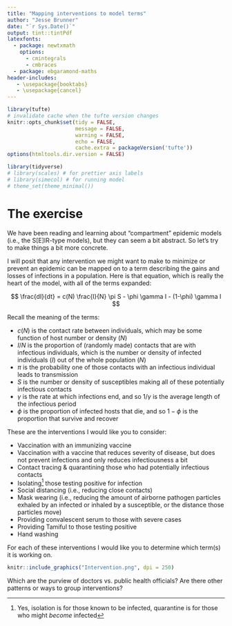 ```yaml
---
title: "Mapping interventions to model terms"
author: "Jesse Brunner"
date: "`r Sys.Date()`"
output: tint::tintPdf
latexfonts:
  - package: newtxmath
    options: 
      - cmintegrals
      - cmbraces
  - package: ebgaramond-maths
header-includes:
   - \usepackage{booktabs}
   - \usepackage{cancel}
---
```


```r
library(tufte)
# invalidate cache when the tufte version changes
knitr::opts_chunk$set(tidy = FALSE, 
                      message = FALSE, 
                      warning = FALSE,
                      echo = FALSE,
                      cache.extra = packageVersion('tufte'))
options(htmltools.dir.version = FALSE)
```

```r
library(tidyverse)
# library(scales) # for prettier axis labels
# library(simecol) # for running model 
# theme_set(theme_minimal())
```

# The exercise
We have been reading and learning about "compartment" epidemic models (i.e., the S[E]IR-type models), but they can seem a bit abstract. So let's try to make things a bit more concrete. 

I will posit that any intervention we might want to make to minimize or prevent an epidemic can be mapped on to a term describing the gains and losses of infections in a population. Here is that equation, which is really the heart of the model, with all of the terms expanded: 


$$
\frac{dI}{dt} = c(N) \frac{I}{N}  \pi S -  \phi \gamma I - (1-\phi) \gamma I
$$

Recall the meaning of the terms:

*   $c(N)$ is the contact rate between individuals, which may be some function of host number or density ($N$)
*  $I/N$ is the proportion of (randomly made) contacts that are with infectious individuals, which is the number or density of infected individuals ($I$) out of the whole population ($N$)
*  $\pi$ is the probability one of those contacts with an infectious individual leads to transmission
*  $S$ is the number or density of susceptibles making all of these potentially infectious contacts
*  $\gamma$ is the rate at which infections end, and so $1/\gamma$ is the average length of the infectious period
*  $\phi$ is the proportion of infected hosts that die, and so $1-\phi$ is the proportion that survive and recover

\newpage

These are the interventions I would like you to consider:

*  Vaccination with an immunizing vaccine
*  Vaccination with a vaccine that reduces severity of disease, but does not prevent infections and only reduces infectiousness a bit
*  Contact tracing & quarantining those who had potentially infectious contacts
*  Isolating^[Yes, isolation is for those known to be infected, quarantine is for those who might _become_ infected] those testing positive for infection
*  Social distancing (i.e., reducing close contacts)
*  Mask wearing (i.e., reducing the amount of airborne pathogen particles exhaled by an infected or inhaled by a susceptible, or the distance those particles move)
*  Providing convalescent serum to those with severe cases
*  Providing Tamiful to those testing positive
*  Hand washing

For each of these interventions I would like you to determine which term(s) it is working on. 

\vspace{1.5cm}

```r
knitr::include_graphics("Intervention.png", dpi = 250)
```

\vspace{1.5cm}


Which are the purview of doctors vs. public health officials? Are there other patterns or ways to group interventions? 